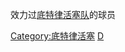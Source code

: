 {{Catnav|頁面分類|人物|各職業人物|运动员|篮球运动员}}
{{Catnav|頁面分類|...|球類運動|篮球|篮球运动员}}
{{Catnav|頁面分類|...|美國體育|美国篮球|NBA}}
{{Catnav|頁面分類|...|各国篮球|美国篮球|NBA}}

效力过[[底特律活塞队|底特律活塞队]]的球员
{{Commonscat|Detroit Pistons players}}
[[Category:底特律活塞|Category:底特律活塞]]
[[Category:NBA各隊球員|D]]